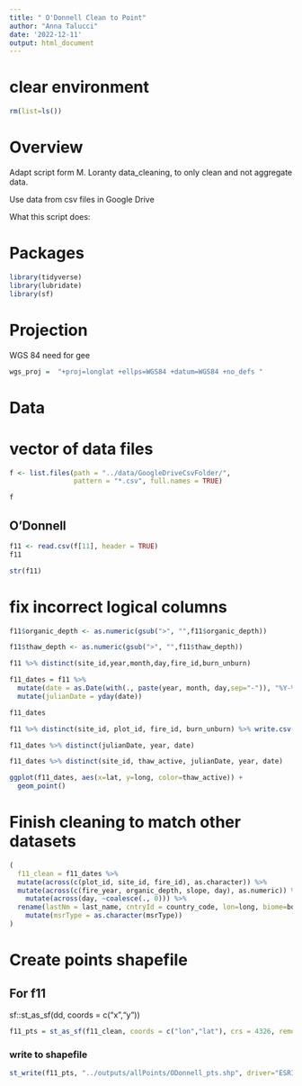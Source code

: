 ```yaml
---
title: " O'Donnell Clean to Point"
author: "Anna Talucci"
date: '2022-12-11'
output: html_document
---
```



# clear environment
```r
rm(list=ls())
```

# Overview

Adapt script form M. Loranty data_cleaning, to only clean and not aggregate data. 

Use data from csv files in Google Drive

What this script does:


# Packages

```r
library(tidyverse)
library(lubridate)
library(sf)
```
# Projection

WGS 84 need for gee
```r
wgs_proj =  "+proj=longlat +ellps=WGS84 +datum=WGS84 +no_defs "
```

# Data

# vector of data files
```r
f <- list.files(path = "../data/GoogleDriveCsvFolder/",
                pattern = "*.csv", full.names = TRUE)
```

```r
f
```



## O'Donnell
```r
f11 <- read.csv(f[11], header = TRUE)
f11
```
```r
str(f11)
```
# fix incorrect logical columns
```r
f11$organic_depth <- as.numeric(gsub(">", "",f11$organic_depth))

f11$thaw_depth <- as.numeric(gsub(">", "",f11$thaw_depth))

f11 %>% distinct(site_id,year,month,day,fire_id,burn_unburn)

```

```r
f11_dates = f11 %>%
  mutate(date = as.Date(with(., paste(year, month, day,sep="-")), "%Y-%m-%d")) %>%
  mutate(julianDate = yday(date))

f11_dates
```

```r
f11 %>% distinct(site_id, plot_id, fire_id, burn_unburn) %>% write.csv(., '../outputs/pairs/odonnell.csv')
```

```r
f11_dates %>% distinct(julianDate, year, date)
```
```r
f11_dates %>% distinct(site_id, thaw_active, julianDate, year, date)
```

```r
ggplot(f11_dates, aes(x=lat, y=long, color=thaw_active)) +
  geom_point()
```




# Finish cleaning to match other datasets
```r
( 
  f11_clean = f11_dates %>%  
  mutate(across(c(plot_id, site_id, fire_id), as.character)) %>% 
  mutate(across(c(fire_year, organic_depth, slope, day), as.numeric)) %>% 
    mutate(across(day, ~coalesce(., 0))) %>%
  rename(lastNm = last_name, cntryId = country_code, lon=long, biome=boreal_tundra, vegCC = veg_cover_class, siteId = site_id, plotId = plot_id, fireId = fire_id, fireYr = fire_year, distur = burn_unburn, orgDpth = organic_depth, msrDepth = thaw_depth, hitRock=hit_rock, gtProbe = gt_probe, msrType = thaw_active, topoPos = topo_position, jDate = julianDate) %>%
    mutate(msrType = as.character(msrType))
)
```


# Create points shapefile

## For f11
sf::st_as_sf(dd, coords = c("x","y"))
```r
f11_pts = st_as_sf(f11_clean, coords = c("lon","lat"), crs = 4326, remove = FALSE)
```


### write to shapefile
```r
st_write(f11_pts, "../outputs/allPoints/ODonnell_pts.shp", driver="ESRI Shapefile")
```
